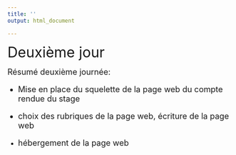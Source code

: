 ```yaml
---
title: ''
output: html_document

---
```

<p><font size="6">
Deuxième jour 
</font></p>

<p><font size="4"> 
Résumé deuxième journée:

- Mise en place du squelette de la page web du compte rendue du stage

- choix des rubriques de la page web, écriture de la page web

- hébergement de la page web
</font></p>